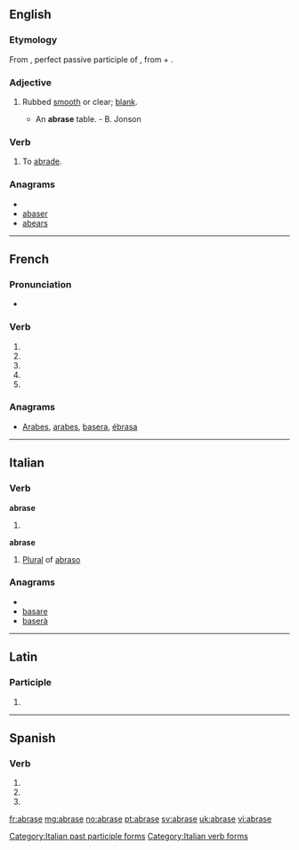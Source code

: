 {{also|abrasé}}
==English==

===Etymology===
From {{etyl|la|en}} {{term|abrasus|abrāsus|lang=la}}, perfect passive participle of {{term|abrado|abrādō|abrade|lang=la}}, from {{term|ab||from, away from|lang=la}} + {{term|rado|rādō|lang=la|scrape}}.

===Adjective===
{{en-adj|-}}

# {{obsolete}} Rubbed [[smooth]] or clear; [[blank]].
#* An '''abrase''' table. - B. Jonson

===Verb===
{{en-verb|abras|ing}}

# {{obsolete}} To [[abrade]].

===Anagrams===
* {{alphagram|aabers}}
* [[abaser#English|abaser]]
* [[abears#English|abears]]

----

==French==

===Pronunciation===
* {{IPA|lang=fr|/a.bʁaz/}}

===Verb===
{{fr-verb form}}

# {{conjugation of|abraser||1|s|pres|ind|lang=fr}}
# {{conjugation of|abraser||3|s|pres|ind|lang=fr}}
# {{conjugation of|abraser||1|s|pres|sub|lang=fr}}
# {{conjugation of|abraser||1|s|pres|sub|lang=fr}}
# {{conjugation of|abraser||2|s|imp|lang=fr}}

===Anagrams===
* [[Arabes#French|Arabes]], [[arabes#French|arabes]], [[basera#French|basera]], [[ébrasa#French|ébrasa]]

----

==Italian==

===Verb===
'''abrase'''

# {{form of|[[third-person|Third-person]] [[singular]] [[past historic]]|abradere|lang=Italian}}

'''abrase''' {{f}}

# [[plural|Plural]] of [[abraso]]

===Anagrams===
* {{alphagram|aabers}}
* [[basare#Italian|basare]]
* [[baserà#Italian|baserà]]

[[Category:Italian past participle forms]]
[[Category:Italian verb forms]]

----

==Latin==

===Participle===
{{la-part-form|abrāse}}

# {{inflection of|abrasus|abrāsus|voc|m|s|lang=la}}

----

==Spanish==

===Verb===
{{es-verb-form|abrasar}}

# {{es-verb form of|ending=ar|mood=subjunctive|tense=present|pers=1|number=singular|[[abrasar]]}}
# {{es-verb form of|ending=ar|mood=subjunctive|tense=present|pers=2|formal=yes|number=singular|[[abrasar]]}}
# {{es-verb form of|ending=ar|mood=subjunctive|tense=present|pers=3|number=singular|[[abrasar]]}}

[[fr:abrase]]
[[mg:abrase]]
[[no:abrase]]
[[pt:abrase]]
[[sv:abrase]]
[[uk:abrase]]
[[vi:abrase]]